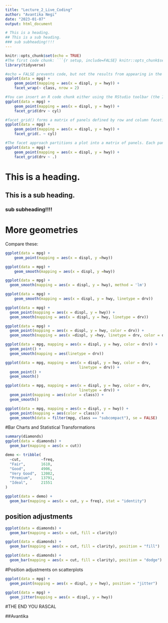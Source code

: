 ```yaml
---
title: "Lecture_2_Live_Coding"
author: "Avantika Negi"
date: "2023-01-07"
output: html_document

# This is a heading.
## This is a sub heading.
### sub subheading!!!!
---
```


```r
knitr::opts_chunk$set(echo = TRUE)
#The first code chunk: ```{r setup, include=FALSE} knitr::opts_chunk$set(echo = TRUE) ``` is used to specify any global settings to be applied to the R Markdown script. The example sets all code chunks as “echo=TRUE”, meaning they will be included in the final rendered version.
library(tidyverse)
```

```r
#echo = FALSE prevents code, but not the results from appearing in the finished file. This is a useful way to embed figures. message = FALSE prevents messages that are generated by code from appearing in the finished file.
ggplot(data = mpg) +
    geom_point(mapping = aes(x = displ, y = hwy)) +
    facet_wrap(~ class, nrow = 2)
```

```r
#You can insert an R code chunk either using the RStudio toolbar (the Insert button) or the keyboard shortcut Ctrl + Alt + I ( Cmd + Option + I on macOS). There are a large number of chunk options in knitr documented at https://yihui.name/knitr/options.
ggplot(data = mpg) +
    geom_point(mapping = aes(x = displ, y = hwy)) +
    facet_grid(drv ~ cyl)
```


```r
#facet_grid() forms a matrix of panels defined by row and column faceting variables. It is most useful when you have two discrete variables, and all combinations of the variables exist in the data. If you have only one variable with many levels, try facet_wrap() .
ggplot(data = mpg) +
    geom_point(mapping = aes(x = displ, y = hwy)) +
    facet_grid(. ~ cyl)
```


```r
#The facet approach partitions a plot into a matrix of panels. Each panel shows a different subset of the data.
ggplot(data = mpg) +
    geom_point(mapping = aes(x = displ, y = hwy)) +
    facet_grid(drv ~ .)
```


# This is a heading.
## This is a sub heading.
### sub subheading!!!!

# More geometries
Compare these:

```r
ggplot(data = mpg) +
    geom_point(mapping = aes(x = displ, y =hwy))
```

```r
ggplot(data = mpg) +
    geom_smooth(mapping = aes(x = displ, y =hwy))
```

```r
ggplot(data = mpg) + 
  geom_smooth(mapping = aes(x = displ, y = hwy), method = 'lm')
```

```r
ggplot(data = mpg) + 
    geom_smooth(mapping = aes(x = displ, y = hwy, linetype = drv))
```

```r
ggplot(data = mpg) +
  geom_point(mapping = aes(x = displ, y = hwy)) +
  geom_smooth(mapping = aes(x = displ, y = hwy, linetype = drv))
```


```r
ggplot(data = mpg) +
  geom_point(mapping = aes(x = displ, y = hwy, color = drv)) +
  geom_smooth(mapping = aes(x =displ, y =hwy, linetype = drv, color = drv))
```

```r
ggplot(data = mpg, mapping = aes(x = displ, y = hwy, color = drv)) +
  geom_point() +
  geom_smooth(mapping = aes(linetype = drv))
```


```r
ggplot(data = mpg, mapping = aes(x = displ, y = hwy, color = drv,
                                 linetype = drv)) +
  geom_point() +
  geom_smooth()
```

```r
ggplot(data = mpg, mapping = aes(x = displ, y = hwy, color = drv,
                                 linetype = drv)) +
  geom_point(mapping = aes(color = class)) +
  geom_smooth()
```
  
```r
ggplot(data = mpg, mapping = aes(x = displ, y = hwy)) +
  geom_point(mapping = aes(color = class)) +
  geom_smooth(data = filter(mpg, class == "subcompact"), se = FALSE)
```

#Bar Charts and Statistical Transformations

```r
summary(diamonds)
ggplot(data = diamonds) +
  geom_bar(mapping = aes(x = cut))
```


```r
demo <- tribble(
  ~cut,         ~freq,
  "Fair",       1610,
  "Good",       4906,
  "Very Good",  12082,
  "Premium",    13791,
  "Ideal",      21551
)

ggplot(data = demo) +
  geom_bar(mapping = aes(x = cut, y = freq), stat = "identity")
```

## position adjustments

```r
ggplot(data = diamonds) +
  geom_bar(mapping = aes(x = cut, fill = clarity))
```

```r
ggplot(data = diamonds) +
  geom_bar(mapping = aes(x = cut, fill = clarity), position = "fill")
```


```r
ggplot(data = diamonds) +
  geom_bar(mapping = aes(x = cut, fill = clarity), position = "dodge")
```

#Position adjustments on scatterplots 
```r
ggplot(data = mpg) +
  geom_point(mapping = aes(x = displ, y = hwy), position = "jitter")
```


```r
ggplot(data = mpg) +
  geom_jitter(mapping = aes(x = displ, y = hwy))
```





#THE END YOU RASCAL



##Avantika